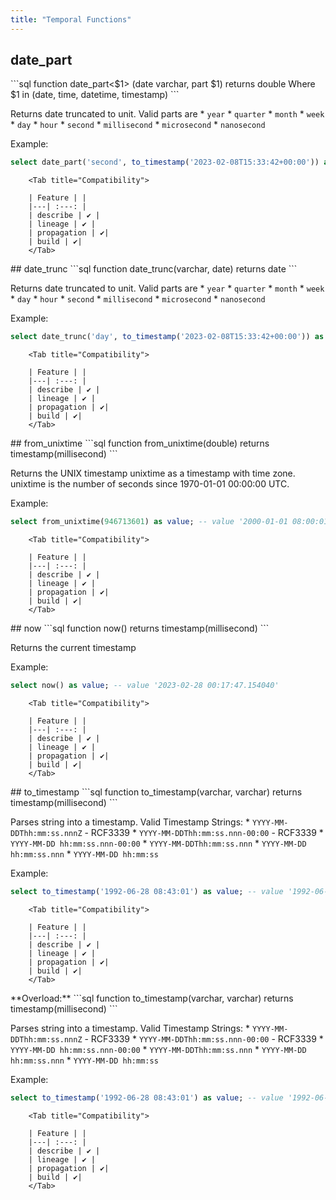 ```yaml
---
title: "Temporal Functions"
---
```


##  date_part
<Tabs>
<Tab title="Overview">
```sql
function date_part<$1> (date varchar, part $1) returns double
	Where $1 in (date, time, datetime, timestamp)
```

Returns date truncated to unit. Valid parts are   * `year`   * `quarter`   *
`month`   * `week`   * `day`   * `hour`   * `second`   * `millisecond`   *
`microsecond`   * `nanosecond`

Example: 
```sql example.sql
select date_part('second', to_timestamp('2023-02-08T15:33:42+00:00')) as value; -- value '42' 
```
</Tab>

        <Tab title="Compatibility">

        | Feature | |
        |---| :---: |
        | describe | ✔️ |
        | lineage | ✔️ |
        | propagation | ✔️|
        | build | ✔️|
        </Tab>
</Tabs>
##  date_trunc
<Tabs>
<Tab title="Overview">
```sql
function date_trunc(varchar, date) returns date
```

Returns date truncated to unit. Valid parts are   * `year`   * `quarter`   *
`month`   * `week`   * `day`   * `hour`   * `second`   * `millisecond`   *
`microsecond`   * `nanosecond`

Example: 
```sql example.sql
select date_trunc('day', to_timestamp('2023-02-08T15:33:42+00:00')) as value; -- value '2023-02-08 00:00:00' 
```
</Tab>

        <Tab title="Compatibility">

        | Feature | |
        |---| :---: |
        | describe | ✔️ |
        | lineage | ✔️ |
        | propagation | ✔️|
        | build | ✔️|
        </Tab>
</Tabs>
##  from_unixtime
<Tabs>
<Tab title="Overview">
```sql
function from_unixtime(double) returns timestamp(millisecond)
```

Returns the UNIX timestamp unixtime as a timestamp with time zone. unixtime is
the number of seconds since 1970-01-01 00:00:00 UTC.

Example: 
```sql example.sql
select from_unixtime(946713601) as value; -- value '2000-01-01 08:00:01' 
```
</Tab>

        <Tab title="Compatibility">

        | Feature | |
        |---| :---: |
        | describe | ✔️ |
        | lineage | ✔️ |
        | propagation | ✔️|
        | build | ✔️|
        </Tab>
</Tabs>
##  now
<Tabs>
<Tab title="Overview">
```sql
function now() returns timestamp(millisecond)
```

Returns the current timestamp

Example: 
```sql example.sql
select now() as value; -- value '2023-02-28 00:17:47.154040' 
```
</Tab>

        <Tab title="Compatibility">

        | Feature | |
        |---| :---: |
        | describe | ✔️ |
        | lineage | ✔️ |
        | propagation | ✔️|
        | build | ✔️|
        </Tab>
</Tabs>
##  to_timestamp
<Tabs>
<Tab title="Overview">
```sql
function to_timestamp(varchar, varchar) returns timestamp(millisecond)
```

Parses string into a timestamp.   Valid Timestamp Strings:   * `YYYY-MM-
DDThh:mm:ss.nnnZ` - RCF3339   * `YYYY-MM-DDThh:mm:ss.nnn-00:00` - RCF3339   *
`YYYY-MM-DD hh:mm:ss.nnn-00:00`   * `YYYY-MM-DDThh:mm:ss.nnn`    * `YYYY-MM-DD
hh:mm:ss.nnn`   * `YYYY-MM-DD hh:mm:ss`

Example: 
```sql example.sql
select to_timestamp('1992-06-28 08:43:01') as value; -- value '1992-06-28 08:43:01' 
```
</Tab>

        <Tab title="Compatibility">

        | Feature | |
        |---| :---: |
        | describe | ✔️ |
        | lineage | ✔️ |
        | propagation | ✔️|
        | build | ✔️|
        </Tab>
</Tabs>
**Overload:**
<Tabs>
<Tab title="Overview">
```sql
function to_timestamp(varchar, varchar) returns timestamp(millisecond)
```

Parses string into a timestamp.   Valid Timestamp Strings:   * `YYYY-MM-
DDThh:mm:ss.nnnZ` - RCF3339   * `YYYY-MM-DDThh:mm:ss.nnn-00:00` - RCF3339   *
`YYYY-MM-DD hh:mm:ss.nnn-00:00`   * `YYYY-MM-DDThh:mm:ss.nnn`    * `YYYY-MM-DD
hh:mm:ss.nnn`   * `YYYY-MM-DD hh:mm:ss`

Example: 
```sql example.sql
select to_timestamp('1992-06-28 08:43:01') as value; -- value '1992-06-28 08:43:01' 
```
</Tab>

        <Tab title="Compatibility">

        | Feature | |
        |---| :---: |
        | describe | ✔️ |
        | lineage | ✔️ |
        | propagation | ✔️|
        | build | ✔️|
        </Tab>
</Tabs>

